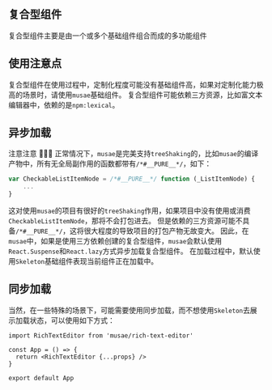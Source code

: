 ## 复合型组件

复合型组件主要是由一个或多个基础组件组合而成的多功能组件

## 使用注意点

复合型组件在使用过程中，定制化程度可能没有基础组件高，如果对定制化能力极高的场景时，请使用`musae`基础组件。
复合型组件可能依赖三方资源，比如富文本编辑器中，依赖的是`npm:lexical`。

## 异步加载

注意注意 📢📢📢
正常情况下，`musae`是完美支持`treeShaking`的，比如`musae`的编译产物中，所有无全局副作用的函数都带有`/*#__PURE__*/`，如下：

```js
var CheckableListItemNode = /*#__PURE__*/ function (_ListItemNode) {
    ...
}
```

这对使用`musae`的项目有很好的`treeShaking`作用，如果项目中没有使用或消费`CheckableListItemNode`，那将不会打包进去。
但是依赖的三方资源可能不具备`/*#__PURE__*/`，这将很大程度的导致项目的打包产物无故变大。
因此，在`musae`中，如果是使用三方依赖创建的复合型组件，`musae`会默认使用`React.Suspense`和`React.lazy`方式异步加载复合型组件。
在加载过程中，默认使用`Skeleton`基础组件表现当前组件正在加载中。

## 同步加载

当然，在一些特殊的场景下，可能需要使用同步加载，而不想使用`Skeleton`去展示加载状态，可以使用如下方式：

```tsx
import RichTextEditor from 'musae/rich-text-editor'

const App = () => {
  return <RichTextEditor {...props} />
}

export default App
```
